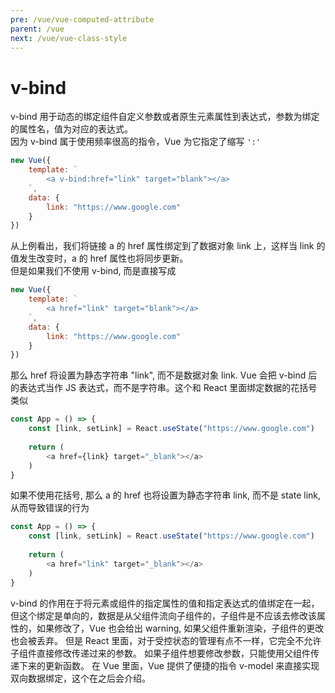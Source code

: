 ```yaml
---
pre: /vue/vue-computed-attribute
parent: /vue
next: /vue/vue-class-style
---
```

# v-bind
v-bind 用于动态的绑定组件自定义参数或者原生元素属性到表达式，参数为绑定的属性名，值为对应的表达式。  
因为 v-bind 属于使用频率很高的指令，Vue 为它指定了缩写 <code>':'</code>
```js
new Vue({
    template: `
        <a v-bind:href="link" target="blank"></a>
    `,
    data: {
        link: "https://www.google.com"
    }
})
```
从上例看出，我们将链接 a 的 href 属性绑定到了数据对象 link 上，这样当 link 的值发生改变时，a 的 href 属性也将同步更新。  
但是如果我们不使用 v-bind, 而是直接写成
```js
new Vue({
    template: `
        <a href="link" target="blank"></a>
    `,
    data: {
        link: "https://www.google.com"
    }
})
```
那么 href 将设置为静态字符串 "link", 而不是数据对象 link. Vue 会把 v-bind 后的表达式当作 JS 表达式，而不是字符串。这个和 React 里面绑定数据的花括号类似
```js
const App = () => {
    const [link, setLink] = React.useState("https://www.google.com")
    
    return (
        <a href={link} target="_blank"></a>
    )
}
```
如果不使用花括号, 那么 a 的 href 也将设置为静态字符串 link, 而不是 state link, 从而导致错误的行为
```js
const App = () => {
    const [link, setLink] = React.useState("https://www.google.com")
    
    return (
        <a href="link" target="_blank"></a>
    )
}
```
v-bind 的作用在于将元素或组件的指定属性的值和指定表达式的值绑定在一起，但这个绑定是单向的，数据是从父组件流向子组件的，子组件是不应该去修改该属性的，如果修改了，Vue 也会给出 warning, 如果父组件重新渲染，子组件的更改也会被丢弃。
<CodePen html="/code/v-bind/v-bind.html" deps="/code/v-bind/v-bind.json" code="/code/v-bind/v-bind-uni-direction.js"/>
但是 React 里面，对于受控状态的管理有点不一样，它完全不允许子组件直接修改传递过来的参数。 如果子组件想要修改参数，只能使用父组件传递下来的更新函数。
<CodePen html="/code/v-bind/v-bind.html" deps="/code/v-bind/v-bind.json" code="/code/v-bind/v-bind-uni-direction-react.js" type="babel"/>
在 Vue 里面，Vue 提供了便捷的指令 v-model 来直接实现双向数据绑定，这个在之后会介绍。



